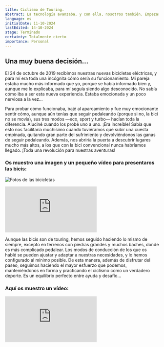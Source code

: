 ```yaml
---
title: Ciclismo de Touring.
abstract: La tecnología avanzaba, y con ella, nosotros también. Empezaron a salir al mercado las bicicletas eléctricas, y aunque nos encantaban nuestras bicis convencionales, decidimos dar el paso a las eléctricas. Aquí os dejo los motivos de esta decisión.
language: es
initialDate: 11-10-2024
lastEdited: 14-10-2024
stage: Terminado
certainty: Totalmente cierto
importance: Personal
---
```


## Una muy buena decisión...

El 24 de octubre de 2019 recibimos nuestras nuevas bicicletas eléctricas, y para mí era toda una incógnita cómo sería su funcionamiento. Mi pareja estaba mucho más informado que yo, porque se había informado bien y, aunque me lo explicaba, para mí seguía siendo algo desconocido. No sabía cómo iba a ser esta nueva experiencia. Estaba emocionada y un poco nerviosa a la vez…

Para probar cómo funcionaba, bajé al aparcamiento y fue muy emocionante sentir cómo, aunque aún tenías que seguir pedaleando (porque si no, la bici no se movía), sus tres modos —eco, sport y turbo— hacían toda la diferencia. Aluciné cuando los probé uno a uno. ¡Era increíble! Sabía que esto nos facilitaría muchísimo cuando tuviéramos que subir una cuesta empinada, quitando gran parte del sufrimiento y devolviéndonos las ganas de seguir pedaleando. Además, nos abriría la puerta a descubrir lugares mucho más altos, a los que con la bici convencional nunca habríamos llegado. ¡Toda una revolución para nuestras aventuras!

### **Os muestro una imagen y un pequeño vídeo para presentaros las bicis:**

![Fotos de las bicicletas](/imagenes/blog/bici/bicicletas.jpg)

<iframe
  className="yt-embeded"
  src="https://www.youtube-nocookie.com/embed/EbEqgcvCAM8?si=YUK6IluCxu6-b27S"
  title="YouTube video player"
  frameborder="0"
  allow="accelerometer; clipboard-write; encrypted-media; gyroscope; picture-in-picture; web-share"
  referrerpolicy="no-referrer"
  allowfullscreen
></iframe>

Aunque las bicis son de touring, hemos seguido haciendo lo mismo de siempre, excepto en terrenos con piedras grandes y muchos baches, donde es más complicado pedalear. Los modos de conducción de los que os hablé se pueden ajustar y adaptar a nuestras necesidades, y lo hemos configurado al mínimo posible. De esta manera, además de disfrutar del paseo, seguimos haciendo el mayor esfuerzo que podemos, manteniéndonos en forma y practicando el ciclismo como un verdadero deporte. Es un equilibrio perfecto entre ayuda y desafío…

### **Aquí os muestro un vídeo:**

<iframe
  className="yt-embeded"
  src="https://www.youtube-nocookie.com/embed/K0dApJgQmKA?si=lrEEHqhjonwCZukF"
  title="YouTube video player"
  frameborder="0"
  allow="accelerometer; clipboard-write; encrypted-media; gyroscope; picture-in-picture; web-share"
  referrerpolicy="no-referrer"
  allowfullscreen
></iframe>
